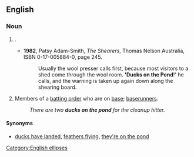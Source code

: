 ==English==

===Noun===
{{infl|en|noun|head=[[ducks]] [[on]] [[the]] [[pond]]}}

# {{AU}} {{non-gloss definition|A coded warning called out by men working in a [[shearing shed]] alerting each other that guests ("ducks") are present ("in the pond"), so that for politeness they can moderate their language, ie, avoid obscenities or subjects improper for mixed company}}.
#* '''1982''', Patsy Adam-Smith, ''The Shearers'', Thomas Nelson Australia, ISBN 0-17-005884-0, page 245.
#*: Usually the wool presser calls first, because most visitors to a shed come through the wool room.  ''''Ducks on the Pond'''!' he calls, and the warning is taken up again down along the shearing board.
# {{baseball}} Members of a [[batting order]] who are on [[base]]; [[baserunner]]s.
#:''There are two '''ducks on the pond''' for the cleanup hitter.''

====Synonyms====
* [[ducks have landed]], [[feathers flying]], [[they're on the pond]] <!-- this one and "ducks on the pond" are the most usual two forms -->

[[Category:English ellipses]]